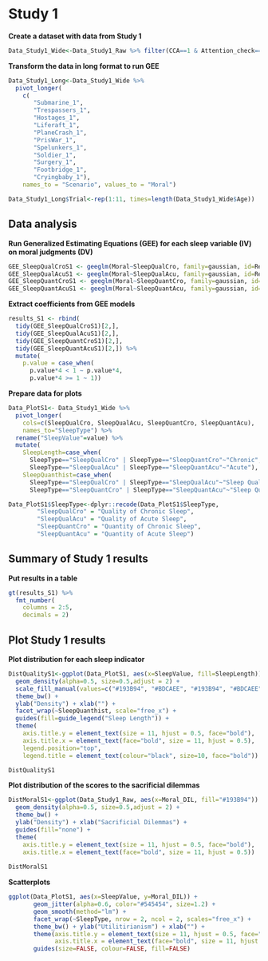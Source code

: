 # Study 1

**Create a dataset with data from Study 1**
```r
Data_Study1_Wide<-Data_Study1_Raw %>% filter(CCA==1 & Attention_check==1)
```

**Transform the data in long format to run GEE**
```r
Data_Study1_Long<-Data_Study1_Wide %>% 
  pivot_longer(
    c(
       "Submarine_1", 
       "Trespassers_1", 
       "Hostages_1", 
       "Liferaft_1", 
       "PlaneCrash_1", 
       "PrisWar_1", 
       "Spelunkers_1", 
       "Soldier_1", 
       "Surgery_1", 
       "Footbridge_1", 
       "Cryingbaby_1"), 
    names_to = "Scenario", values_to = "Moral")

Data_Study1_Long$Trial<-rep(1:11, times=length(Data_Study1_Wide$Age))
```

## Data analysis
**Run Generalized Estimating Equations (GEE) for each sleep variable (IV) on moral judgments (DV)**
```r
GEE_SleepQualCroS1 <- geeglm(Moral~SleepQualCro, family=gaussian, id=ResponseId, corstr="exchangeable", Data_Study1_Long)
GEE_SleepQualAcuS1 <- geeglm(Moral~SleepQualAcu, family=gaussian, id=ResponseId, corstr="exchangeable", Data_Study1_Long)
GEE_SleepQuantCroS1 <- geeglm(Moral~SleepQuantCro, family=gaussian, id=ResponseId, corstr="exchangeable", Data_Study1_Long)
GEE_SleepQuantAcuS1 <- geeglm(Moral~SleepQuantAcu, family=gaussian, id=ResponseId, corstr="exchangeable", Data_Study1_Long)
```

**Extract coefficients from GEE models **
```r
results_S1 <- rbind(
  tidy(GEE_SleepQualCroS1)[2,],
  tidy(GEE_SleepQualAcuS1)[2,],
  tidy(GEE_SleepQuantCroS1)[2,],
  tidy(GEE_SleepQuantAcuS1)[2,]) %>%
  mutate(
    p.value = case_when(
      p.value*4 < 1 ~ p.value*4,
      p.value*4 >= 1 ~ 1))
```

**Prepare data for plots**
```r
Data_PlotS1<- Data_Study1_Wide %>%
  pivot_longer(
    cols=c(SleepQualCro, SleepQualAcu, SleepQuantCro, SleepQuantAcu),
    names_to="SleepType") %>%
  rename("SleepValue"=value) %>%
  mutate(
    SleepLength=case_when(
      SleepType=="SleepQualCro" | SleepType=="SleepQuantCro"~"Chronic",
      SleepType=="SleepQualAcu" | SleepType=="SleepQuantAcu"~"Acute"),
    SleepQuanthist=case_when(
      SleepType=="SleepQualCro" | SleepType=="SleepQualAcu"~"Sleep Quality",
      SleepType=="SleepQuantCro" | SleepType=="SleepQuantAcu"~"Sleep Quantity"))

Data_PlotS1$SleepType<-dplyr::recode(Data_PlotS1$SleepType, 
        "SleepQualCro" = "Quality of Chronic Sleep",
        "SleepQualAcu" = "Quality of Acute Sleep",
        "SleepQuantCro" = "Quantity of Chronic Sleep",
        "SleepQuantAcu" = "Quantity of Acute Sleep")
```

## Summary of Study 1 results 

**Put results in a table**
```r
gt(results_S1) %>% 
  fmt_number(
    columns = 2:5,
    decimals = 2)
```


## Plot Study 1 results

**Plot distribution for each sleep indicator**
```r
DistQualityS1<-ggplot(Data_PlotS1, aes(x=SleepValue, fill=SleepLength)) + 
  geom_density(alpha=0.5, size=0.5,adjust = 2) + 
  scale_fill_manual(values=c("#193B94", "#BDCAEE", "#193B94", "#BDCAEE")) +
  theme_bw() + 
  ylab("Density") + xlab("") +
  facet_wrap(~SleepQuanthist, scale="free_x") + 
  guides(fill=guide_legend("Sleep Length")) +
  theme(
    axis.title.y = element_text(size = 11, hjust = 0.5, face="bold"),
    axis.title.x = element_text(face="bold", size = 11, hjust = 0.5),
    legend.position="top",
    legend.title = element_text(colour="black", size=10, face="bold")) 

DistQualityS1
```

**Plot distribution of the scores to the sacrificial dilemmas**
```r
DistMoralS1<-ggplot(Data_Study1_Raw, aes(x=Moral_DIL, fill="#193B94")) + 
  geom_density(alpha=0.5, size=0.5,adjust = 2) + 
  theme_bw() + 
  ylab("Density") + xlab("Sacrificial Dilemmas") +
  guides(fill="none") +
  theme(
    axis.title.y = element_text(size = 11, hjust = 0.5, face="bold"),
    axis.title.x = element_text(face="bold", size = 11, hjust = 0.5))
  
DistMoralS1
```


**Scatterplots**
```r
ggplot(Data_PlotS1, aes(x=SleepValue, y=Moral_DIL)) + 
       geom_jitter(alpha=0.6, color="#545454", size=1.2) + 
       geom_smooth(method="lm") +
       facet_wrap(~SleepType, nrow = 2, ncol = 2, scales="free_x") +
       theme_bw() + ylab("Utilitirianism") + xlab("") + 
       theme(axis.title.y = element_text(size = 11, hjust = 0.5, face="bold"), 
             axis.title.x = element_text(face="bold", size = 11, hjust = 0.5)) +
       guides(size=FALSE, colour=FALSE, fill=FALSE)
```